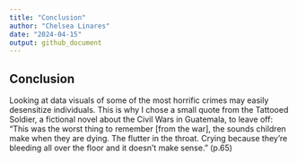 ```yaml
---
title: "Conclusion"
author: "Chelsea Linares"
date: "2024-04-15"
output: github_document
---
```


## Conclusion

Looking at data visuals of some of the most horrific crimes may easily desensitize individuals. This is why I chose a small quote from the Tattooed Soldier, a fictional novel about the Civil Wars in Guatemala, to leave off: "This was the worst thing to remember [from the war], the sounds children make when they are dying. The flutter in the throat. Crying because they're bleeding all over the floor and it doesn't make sense." (p.65)

